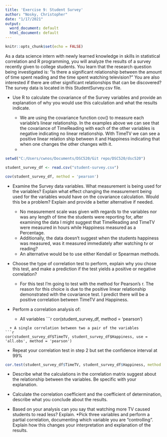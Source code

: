 ```yaml
---
title: 'Exercise 9: Student Survey'
author: "Nosky, Christopher"
date: "1/17/2021"
output:
  word_document: default
  html_document: default
---
```


```r
knitr::opts_chunk$set(echo = FALSE)
```

As a data science intern with newly learned knowledge in skills in statistical correlation and R programming, you will analyze the results of a survey recently given to college students. You learn that the research question being investigated is: “Is there a significant relationship between the amount of time spent reading and the time spent watching television?” You are also interested if there are other significant relationships that can be discovered? The survey data is located in this StudentSurvey.csv file.

* Use R to calculate the covariance of the Survey variables and provide an explanation of why you would use this calculation and what the results indicate.

  + We are using the covariance function cov() to measure each variable's linear relationship. In the examples above we can see that the covariance of TimeReading with each of the other variables is negative indicating no linear relationship. With TimeTV we can see a positive linear relation ship between it and Happiness indicating that when one changes the other changes with it. 
  + 

```r
setwd("C:/Users/cwnos/Documents/DSC520/Git repo/DSC520/dsc520")

student_survey_df <- read.csv("student-survey.csv")

cov(student_survey_df, method = 'pearson')


```
    
    
* Examine the Survey data variables. What measurement is being used for the variables? Explain what effect changing the measurement being used for the variables would have on the covariance calculation. Would this be a problem? Explain and provide a better alternative if needed.

  + No measurement scale was given with regards to the variables nor was any length of time the students were reporting for, after examining the data I might suggest that TimeReading and TimeTV were measured in hours while Happiness measured as a Percentage. 
  + Additionally, the data doesn't suggest when the students happiness was measured, was it measured immediately after watching tv or reading? 
  + An alternative would be to use either Kendall or Spearman methods.
  

* Choose the type of correlation test to perform, explain why you chose this test, and make a prediction if the test yields a positive or negative correlation?

  + For this test I'm going to test with the method for Pearson's r. The reason for this choice is due to the positive linear relationship demonstrated with the covariance test. I predict there will be a positive correlation between TimeTV and Happiness.
  
* Perform a correlation analysis of:
  + All variables
```r
cor(student_survey_df, method = 'pearson')

```
  + A single correlation between two a pair of the variables
```r
cor(student_survey_df$TimeTV, student_survey_df$Happiness, use = 'all.obs', method = 'pearson')

```
  + Repeat your correlation test in step 2 but set the confidence interval at 99%
```r
cor.test(student_survey_df$TimeTV, student_survey_df$Happiness, method = 'pearson', conf.level = 0.99)

```
  + Describe what the calculations in the correlation matrix suggest about the relationship between the variables. Be specific with                    your explanation.
  
* Calculate the correlation coefficient and the coefficient of determination, describe what you conclude about the results.
* Based on your analysis can you say that watching more TV caused students to read less? Explain.
*Pick three variables and perform a partial correlation, documenting which variable you are “controlling”. Explain how this changes your interpretation and explanation of the results.


